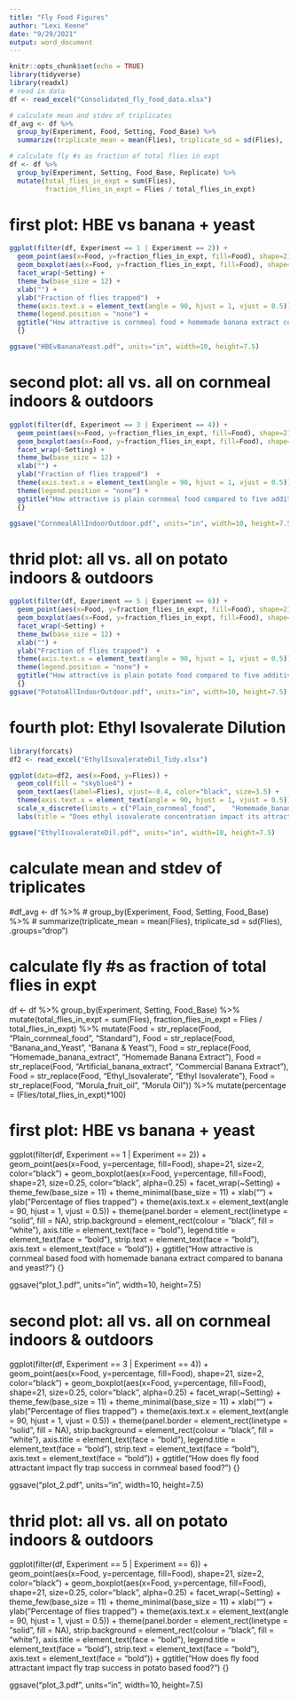 ```yaml
---
title: "Fly Food Figures"
author: "Lexi Keene"
date: "9/29/2021"
output: word_document
---
```


```r
knitr::opts_chunk$set(echo = TRUE)
library(tidyverse)
library(readxl)
# read in data 
df <- read_excel("Consolidated_fly_food_data.xlsx")

# calculate mean and stdev of triplicates
df_avg <- df %>% 
  group_by(Experiment, Food, Setting, Food_Base) %>% 
  summarize(triplicate_mean = mean(Flies), triplicate_sd = sd(Flies), .groups="drop")

# calculate fly #s as fraction of total flies in expt
df <- df %>%
  group_by(Experiment, Setting, Food_Base, Replicate) %>% 
  mutate(total_flies_in_expt = sum(Flies), 
         fraction_flies_in_expt = Flies / total_flies_in_expt)
```
# first plot: HBE vs banana + yeast
```r

ggplot(filter(df, Experiment == 1 | Experiment == 2)) + 
  geom_point(aes(x=Food, y=fraction_flies_in_expt, fill=Food), shape=21, size=2, color="black") +
  geom_boxplot(aes(x=Food, y=fraction_flies_in_expt, fill=Food), shape=21, size=0.25, color="black", alpha=0.25) +
  facet_wrap(~Setting) + 
  theme_bw(base_size = 12) + 
  xlab("") + 
  ylab("Fraction of flies trapped")  +
  theme(axis.text.x = element_text(angle = 90, hjust = 1, vjust = 0.5)) +
  theme(legend.position = "none") + 
  ggtitle("How attractive is cornmeal food + homemade banana extract compared to \nbanana + yeast?")
  {}

ggsave("HBEvBananaYeast.pdf", units="in", width=10, height=7.5)
```
# second plot: all vs. all on cornmeal indoors & outdoors
```r

ggplot(filter(df, Experiment == 3 | Experiment == 4)) + 
  geom_point(aes(x=Food, y=fraction_flies_in_expt, fill=Food), shape=21, size=2, color="black") +
  geom_boxplot(aes(x=Food, y=fraction_flies_in_expt, fill=Food), shape=21, size=0.25, color="black", alpha=0.25) +
  facet_wrap(~Setting) + 
  theme_bw(base_size = 12) + 
  xlab("") + 
  ylab("Fraction of flies trapped")  +
  theme(axis.text.x = element_text(angle = 90, hjust = 1, vjust = 0.5)) +
  theme(legend.position = "none") + 
  ggtitle("How attractive is plain cornmeal food compared to five additives: homemade \nbanana extract, artificial banana extract, Morula oil and ethyl isovalerate?")
  {}

ggsave("CornmealAllIndoorOutdoor.pdf", units="in", width=10, height=7.5)
```
# thrid plot: all vs. all on potato indoors & outdoors
```r

ggplot(filter(df, Experiment == 5 | Experiment == 6)) + 
  geom_point(aes(x=Food, y=fraction_flies_in_expt, fill=Food), shape=21, size=2, color="black") +
  geom_boxplot(aes(x=Food, y=fraction_flies_in_expt, fill=Food), shape=21, size=0.25, color="black", alpha=0.25) +
  facet_wrap(~Setting) + 
  theme_bw(base_size = 12) + 
  xlab("") + 
  ylab("Fraction of flies trapped")  +
  theme(axis.text.x = element_text(angle = 90, hjust = 1, vjust = 0.5)) +
  theme(legend.position = "none") + 
  ggtitle("How attractive is plain potato food compared to five additives: homemade \nbanana extract, artificial banana extract, Morula oil and ethyl isovalerate")
  {}
ggsave("PotatoAllIndoorOutdoor.pdf", units="in", width=10, height=7.5)
```

# fourth plot: Ethyl Isovalerate Dilution
```r
library(forcats)
df2 <- read_excel("EthylIsovalerateDil_Tidy.xlsx")

ggplot(data=df2, aes(x=Food, y=Flies)) +
  geom_col(fill = "skyblue4") +
  geom_text(aes(label=Flies), vjust=-0.4, color="black", size=3.5) +  
  theme(axis.text.x = element_text(angle = 90, hjust = 1, vjust = 0.5)) +
  scale_x_discrete(limits = c("Plain_cornmeal_food",	"Homemade_banana_extract",	"Artificial_banana_extract",	"2%_Ethyl_Isovalerate",	"1%_Ethyl_Isovalerate",	"0.5%_Ethyl_Isovalerate",	"0.25%_Ethyl_Isovalerate",	"0.125%_Ethyl_Isovalertate")) +
  labs(title = "Does ethyl isovalerate concentration impact its attractiveness to \nD. melanogaster?", x="", y="Proportion of Flies Per Bottle")

ggsave("EthylIsovalerateDil.pdf", units="in", width=10, height=7.5)
```


# calculate mean and stdev of triplicates
#df_avg <- df %>% 
#  group_by(Experiment, Food, Setting, Food_Base) %>% 
#  summarize(triplicate_mean = mean(Flies), triplicate_sd = sd(Flies), .groups="drop")

# calculate fly #s as fraction of total flies in expt
df <- df %>%
  group_by(Experiment, Setting, Food_Base) %>% 
  mutate(total_flies_in_expt = sum(Flies), 
         fraction_flies_in_expt = Flies / total_flies_in_expt) %>% 
  mutate(Food = str_replace(Food, "Plain_cornmeal_food", "Standard"),
         Food = str_replace(Food, "Banana_and_Yeast", "Banana & Yeast"),
         Food = str_replace(Food, "Homemade_banana_extract", "Homemade Banana Extract"),
         Food = str_replace(Food, "Artificial_banana_extract", "Commercial Banana Extract"),
         Food = str_replace(Food, "Ethyl_Isovalerate", "Ethyl Isovalerate"),
         Food = str_replace(Food, "Morula_fruit_oil", "Morula Oil")) %>% 
  mutate(percentage = (Flies/total_flies_in_expt)*100)


# first plot: HBE vs banana + yeast
ggplot(filter(df, Experiment == 1 | Experiment == 2)) + 
  geom_point(aes(x=Food, y=percentage, fill=Food), shape=21, size=2, color="black") +
  geom_boxplot(aes(x=Food, y=percentage, fill=Food), shape=21, size=0.25, color="black", alpha=0.25) +
  facet_wrap(~Setting) + 
  theme_few(base_size = 11) +
  theme_minimal(base_size = 11) +
  xlab("") + 
  ylab("Percentage of flies trapped")  +
  theme(axis.text.x = element_text(angle = 90, hjust = 1, vjust = 0.5)) +
  theme(panel.border = element_rect(linetype = "solid", fill = NA),
        strip.background = element_rect(colour = "black", fill = "white"),
        axis.title = element_text(face = "bold"),
        legend.title = element_text(face = "bold"),
        strip.text = element_text(face = "bold"),
        axis.text = element_text(face = "bold")) +
  ggtitle("How attractive is cornmeal based food with homemade banana extract compared to banana and yeast?")
  {}

ggsave("plot_1.pdf", units="in", width=10, height=7.5)

# second plot: all vs. all on cornmeal indoors & outdoors
ggplot(filter(df, Experiment == 3 | Experiment == 4)) + 
  geom_point(aes(x=Food, y=percentage, fill=Food), shape=21, size=2, color="black") +
  geom_boxplot(aes(x=Food, y=percentage, fill=Food), shape=21, size=0.25, color="black", alpha=0.25) +
  facet_wrap(~Setting) + 
  theme_few(base_size = 11) +
  theme_minimal(base_size = 11) +
  xlab("") + 
  ylab("Percentage of flies trapped")  +
  theme(axis.text.x = element_text(angle = 90, hjust = 1, vjust = 0.5)) +
  theme(panel.border = element_rect(linetype = "solid", fill = NA),
        strip.background = element_rect(colour = "black", fill = "white"),
        axis.title = element_text(face = "bold"),
        legend.title = element_text(face = "bold"),
        strip.text = element_text(face = "bold"),
        axis.text = element_text(face = "bold")) +
  ggtitle("How does fly food attractant impact fly trap success in cornmeal based food?")
  {}

ggsave("plot_2.pdf", units="in", width=10, height=7.5)

# thrid plot: all vs. all on potato indoors & outdoors
ggplot(filter(df, Experiment == 5 | Experiment == 6)) + 
  geom_point(aes(x=Food, y=percentage, fill=Food), shape=21, size=2, color="black") +
  geom_boxplot(aes(x=Food, y=percentage, fill=Food), shape=21, size=0.25, color="black", alpha=0.25) +
  facet_wrap(~Setting) + 
  theme_few(base_size = 11) +
  theme_minimal(base_size = 11) + 
  xlab("") + 
  ylab("Percentage of flies trapped")  +
  theme(axis.text.x = element_text(angle = 90, hjust = 1, vjust = 0.5)) +
  theme(panel.border = element_rect(linetype = "solid", fill = NA),
        strip.background = element_rect(colour = "black", fill = "white"),
        axis.title = element_text(face = "bold"),
        legend.title = element_text(face = "bold"),
        strip.text = element_text(face = "bold"),
        axis.text = element_text(face = "bold")) +
  ggtitle("How does fly food attractant impact fly trap success in potato based food?")
  {}

ggsave("plot_3.pdf", units="in", width=10, height=7.5)